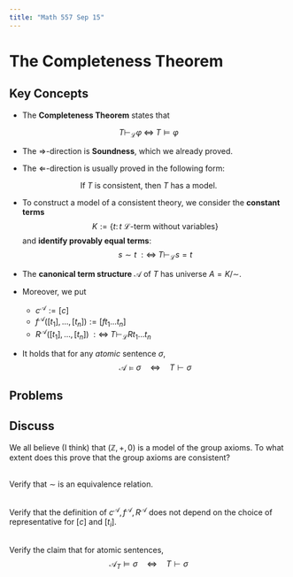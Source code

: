 ```yaml
---
title: "Math 557 Sep 15"
---
```


# The Completeness Theorem

## Key Concepts

- The **Completeness Theorem** states that

$$T \vdash_{\mathcal{L}} \varphi  \; \iff \; T \models \varphi$$

- The $\Rightarrow$-direction is **Soundness**, which we already proved.

- The $\Leftarrow$-direction is usually proved in the following form:

$$\text{If $T$ is consistent, then $T$ has a model.}$$

- To construct a model of a consistent theory, we consider the **constant terms**
$$K := \{ t \colon t \; \mathcal{L}\text{-term without variables}\}$$
and **identify provably equal terms**:
$$s \sim t \; :\iff \; T \vdash_{\mathcal{L}} s = t$$

- The **canonical term structure** $\mathcal{A}$ of $T$ has universe $A = K/\sim$.

- Moreover, we put

  - $c^\mathcal{A} := [c]$
  - $f^\mathcal{A}([t_1], \dots, [t_n]) := [ft_1\dots t_n]$
  - $R^\mathcal{A}([t_1], \dots, [t_n]) \; : \iff \; T \vdash_\mathcal{L} Rt_1\dots t_n$


- It holds that for any *atomic* sentence $\sigma$, 
$$\mathcal{A} \models \sigma \quad \iff \quad T \vdash \sigma$$



## Problems

::: {.callout-caution}
## Discuss

We all believe (I think) that $(\mathbb{Z}, +, 0)$ is a model of the group axioms. To what extent does this prove that the group axioms are consistent?
:::


:::{#exr-}
\
Verify that $\sim$ is an equivalence relation.
:::

::: {#exr-}
\
Verify that the definition of $c^\mathcal{A}, f^\mathcal{A}, R^\mathcal{A}$ does not depend on the choice of representative for $[c]$ and $[t_i]$.
:::

::: {#exr-}
\
Verify the claim that for atomic sentences, 
$$\mathcal{A}_T \models \sigma \quad \iff \quad T \vdash \sigma$$ 
:::

